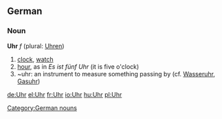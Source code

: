 ==German==

===Noun===
'''Uhr''' ''f'' (plural: [[Uhren]])

# [[clock]], [[watch]]
# [[hour]], as in ''Es ist fünf Uhr'' (it is five o'clock)
# ~uhr: an instrument to measure something passing by (cf. [[Wasseruhr]], [[Gasuhr]])

[[Category:German nouns]]

[[de:Uhr]]
[[el:Uhr]]
[[fr:Uhr]]
[[io:Uhr]]
[[hu:Uhr]]
[[pl:Uhr]]